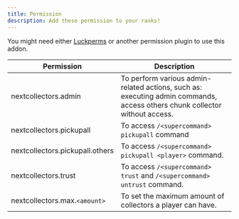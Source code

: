```yaml
---
title: Permission
description: Add these permission to your ranks!
---
```


You might need either [Luckperms](https://luckperms.net/download) or another permission plugin to use this addon.

| Permission | Description |
| ---- | ---- |
| nextcollectors.admin | To perform various admin-related actions, such as: executing admin commands, access others chunk collector without access. |
| nextcollectors.pickupall | To access `/<supercommand> pickupall` command |
| nextcollectors.pickupall.others | To access `/<supercommand> pickupall <player>` command. |
| nextcollectors.trust | To access `/<supercommand> trust` and `/<supercommand> untrust` command. |
| nextcollectors.max.`<amount>` | To set the maximum amount of collectors a player can have. |